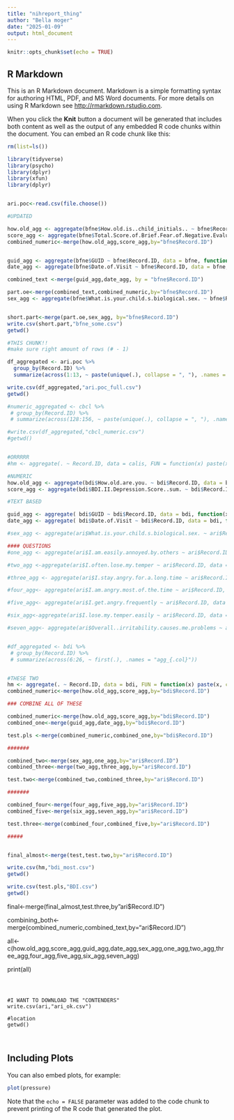 ```yaml
---
title: "nihreport_thing"
author: "Bella moger"
date: "2025-01-09"
output: html_document
---
```


```r
knitr::opts_chunk$set(echo = TRUE)
```

## R Markdown

This is an R Markdown document. Markdown is a simple formatting syntax for authoring HTML, PDF, and MS Word documents. For more details on using R Markdown see <http://rmarkdown.rstudio.com>.

When you click the **Knit** button a document will be generated that includes both content as well as the output of any embedded R code chunks within the document. You can embed an R code chunk like this:

```r

rm(list=ls())

library(tidyverse)
library(psycho)
library(dplyr)
library(xfun)
library(dplyr)


ari.poc<-read.csv(file.choose())

```



```r

#UPDATED

how.old_agg <- aggregate(bfne$How.old.is..child_initials.. ~ bfne$Record.ID, data = bfne, sum)
score_agg <- aggregate(bfne$Total.Score.of.Brief.Fear.of.Negative.Evaluation ~ bfne$Record.ID, data = bfne, sum)
combined_numeric<-merge(how.old_agg,score_agg,by="bfne$Record.ID")


guid_agg <- aggregate(bfne$GUID ~ bfne$Record.ID, data = bfne, function(x) paste(x, collapse = ","))
date_agg <- aggregate(bfne$Date.of.Visit ~ bfne$Record.ID, data = bfne, function(x) paste(x, collapse = ","))

combined_text <-merge(guid_agg,date_agg, by = "bfne$Record.ID")

part.oe<-merge(combined_text,combined_numeric,by="bfne$Record.ID")
sex_agg <- aggregate(bfne$What.is.your.child.s.biological.sex. ~ bfne$Record.ID, data = bfne, function(x) paste(x, collapse = ","))


short.part<-merge(part.oe,sex_agg, by="bfne$Record.ID")
write.csv(short.part,"bfne_some.csv")
getwd()

```

```r

#THIS CHUNK!!
#make sure right amount of rows (# - 1)

df_aggregated <- ari.poc %>%
  group_by(Record.ID) %>%
  summarize(across(1:13, ~ paste(unique(.), collapse = ", "), .names = "agg_{.col}"))

write.csv(df_aggregated,"ari.poc_full.csv")
getwd()

#numeric_aggregated <- cbcl %>%
 # group_by(Record.ID) %>%
 # summarize(across(128:156, ~ paste(unique(.), collapse = ", "), .names = "agg_{.col}"))

#write.csv(df_aggregated,"cbcl_numeric.csv")
#getwd()


#ORRRRR
#hm <- aggregate(. ~ Record.ID, data = calis, FUN = function(x) paste(x, collapse = ", "))


```





```r
#NUMERIC
how.old_agg <- aggregate(bdi$How.old.are.you. ~ bdi$Record.ID, data = bdi, sum)
score_agg <- aggregate(bdi$BDI.II.Depression.Score..sum. ~ bdi$Record.ID, data = bdi, sum)

```


```r
#TEXT BASED

guid_agg <- aggregate( bdi$GUID ~ bdi$Record.ID, data = bdi, function(x) paste(x, collapse = ","))
date_agg <- aggregate( bdi$Date.of.Visit ~ bdi$Record.ID, data = bdi, function(x) paste(x, collapse = ","))

#sex_agg <- aggregate(ari$What.is.your.child.s.biological.sex. ~ ari$Record.ID, data = ari, function(x) paste(x, collapse = ","))
```


```r

#### QUESTIONS
#one_agg <- aggregate(ari$I.am.easily.annoyed.by.others ~ ari$Record.ID, data = ari, function(x) paste(x, collapse = ","))

#two_agg <-aggregate(ari$I.often.lose.my.temper ~ ari$Record.ID, data = ari, function(x) paste(x, collapse = ","))

#three_agg <- aggregate(ari$I.stay.angry.for.a.long.time ~ ari$Record.ID, data = ari, function(x) paste(x, collapse = ","))

#four_agg<- aggregate(ari$I.am.angry.most.of.the.time ~ ari$Record.ID, data = ari, function(x) paste(x, collapse = ","))

#five_agg<- aggregate(ari$I.get.angry.frequently ~ ari$Record.ID, data = ari, function(x) paste(x, collapse = ","))

#six_agg<-aggregate(ari$I.lose.my.temper.easily ~ ari$Record.ID, data = ari, function(x) paste(x, collapse = ","))

#seven_agg<- aggregate(ari$Overall..irritability.causes.me.problems ~ ari$Record.ID, data = ari, function(x) paste(x, collapse = ","))


#df_aggregated <- bdi %>%
 # group_by(Record.ID) %>%
 # summarize(across(6:26, ~ first(.), .names = "agg_{.col}"))


#THESE TWO
hm <- aggregate(. ~ Record.ID, data = bdi, FUN = function(x) paste(x, collapse = ", "))
combined_numeric<-merge(how.old_agg,score_agg,by="bdi$Record.ID")


```


```r
### COMBINE ALL OF THESE

combined_numeric<-merge(how.old_agg,score_agg,by="bdi$Record.ID")
combined_one<-merge(guid_agg,date_agg,by="bdi$Record.ID")

test.pls <-merge(combined_numeric,combined_one,by="bdi$Record.ID")

#######

combined_two<-merge(sex_agg,one_agg,by="ari$Record.ID")
combined_three<-merge(two_agg,three_agg,by="ari$Record.ID")

test.two<-merge(combined_two,combined_three,by="ari$Record.ID")

#######

combined_four<-merge(four_agg,five_agg,by="ari$Record.ID")
combined_five<-merge(six_agg,seven_agg,by="ari$Record.ID")

test.three<-merge(combined_four,combined_five,by="ari$Record.ID")

#####


final_almost<-merge(test,test.two,by="ari$Record.ID")

```

```r

write.csv(hm,"bdi_most.csv")
getwd()

```

```r

write.csv(test.pls,"BDI.csv")
getwd()

```


final<-merge(final_almost,test.three,by"ari$Record.ID")


combining_both<-merge(combined_numeric,combined_text,by="ari$Record.ID")


  
all<-
  c(how.old_agg,score_agg,guid_agg,date_agg,sex_agg,one_agg,two_agg,three_agg,four_agg,five_agg,six_agg,seven_agg)


print(all)

```



#I WANT TO DOWNLOAD THE "CONTENDERS"
write.csv(ari,"ari_ok.csv")

#location
getwd()



```

## Including Plots

You can also embed plots, for example:

```r
plot(pressure)
```

Note that the `echo = FALSE` parameter was added to the code chunk to prevent printing of the R code that generated the plot.

